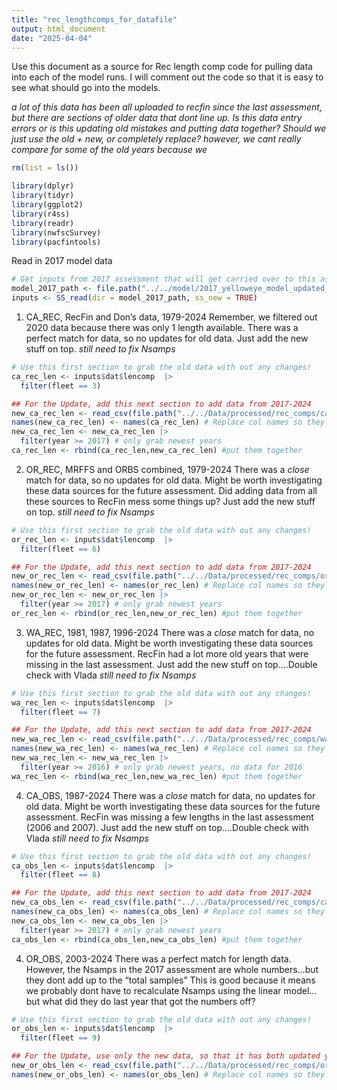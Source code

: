 ```yaml
---
title: "rec_lengthcomps_for_datafile"
output: html_document
date: "2025-04-04"
---
```


Use this document as a source for Rec length comp code for pulling data into each of the model runs. I will comment out the code so that it is easy to see what should go into the models.

*a lot of this data has been all uploaded to recfin since the last assessment, but there are sections of older data that dont line up. Is this data entry errors or is this updating old mistakes and putting data together? Should we just use the old + new, or completely replace? however, we cant really compare for some of the old years because we*

```r
rm(list = ls())

library(dplyr)
library(tidyr)
library(ggplot2)
library(r4ss)
library(readr)
library(nwfscSurvey)
library(pacfintools)
```

Read in 2017 model data
```r
# Get inputs from 2017 assessment that will get carried over to this assessment
model_2017_path <- file.path("../../model/2017_yelloweye_model_updated_ss3_exe")
inputs <- SS_read(dir = model_2017_path, ss_new = TRUE)
```

1. CA_REC, RecFin and Don's data, 1979-2024
  Remember, we filtered out 2020 data because there was only 1 length available.
  There was a perfect match for data, so no updates for old data. 
  Just add the new stuff on top.
  *still need to fix Nsamps*
```r
# Use this first section to grab the old data with out any changes!
ca_rec_len <- inputs$dat$lencomp  |>
  filter(fleet == 3)

## For the Update, add this next section to add data from 2017-2024
new_ca_rec_len <- read_csv(file.path("../../Data/processed/rec_comps/ca_rec_lengths.csv"))
names(new_ca_rec_len) <- names(ca_rec_len) # Replace col names so they match everything else
new_ca_rec_len <- new_ca_rec_len |>
  filter(year >= 2017) # only grab newest years
ca_rec_len <- rbind(ca_rec_len,new_ca_rec_len) #put them together
```

2. OR_REC, MRFFS and ORBS combined, 1979-2024
  There was a *close* match for data, so no updates for old data. 
  Might be worth investigating these data sources for the future assessment.
  Did adding data from all these sources to RecFin mess some things up?
  Just add the new stuff on top.
  *still need to fix Nsamps*

```r
# Use this first section to grab the old data with out any changes!
or_rec_len <- inputs$dat$lencomp  |>
  filter(fleet == 6)

## For the Update, add this next section to add data from 2017-2024
new_or_rec_len <- read_csv(file.path("../../Data/processed/rec_comps/or_rec_lengths.csv"))
names(new_or_rec_len) <- names(or_rec_len) # Replace col names so they match everything else
new_or_rec_len <- new_or_rec_len |>
  filter(year >= 2017) # only grab newest years
or_rec_len <- rbind(or_rec_len,new_or_rec_len) #put them together
```

3. WA_REC, 1981, 1987, 1996-2024
  There was a *close* match for data, no updates for old data. 
  Might be worth investigating these data sources for the future assessment.
  RecFin had a lot more old years that were missing in the last assessment.
  Just add the new stuff on top....Double check with Vlada
  *still need to fix Nsamps*
```r
# Use this first section to grab the old data with out any changes!
wa_rec_len <- inputs$dat$lencomp  |>
  filter(fleet == 7)

## For the Update, add this next section to add data from 2017-2024
new_wa_rec_len <- read_csv(file.path("../../Data/processed/rec_comps/wa_rec_lengths.csv"))
names(new_wa_rec_len) <- names(wa_rec_len) # Replace col names so they match everything else
new_wa_rec_len <- new_wa_rec_len |>
  filter(year >= 2016) # only grab newest years, no data for 2016
wa_rec_len <- rbind(wa_rec_len,new_wa_rec_len) #put them together
```

4. CA_OBS, 1987-2024
  There was a *close* match for data, no updates for old data. 
  Might be worth investigating these data sources for the future assessment.
  RecFin was missing a few lengths in the last assessment (2006 and 2007).
  Just add the new stuff on top....Double check with Vlada
  *still need to fix Nsamps*
```r
# Use this first section to grab the old data with out any changes!
ca_obs_len <- inputs$dat$lencomp  |>
  filter(fleet == 8)

## For the Update, add this next section to add data from 2017-2024
new_ca_obs_len <- read_csv(file.path("../../Data/processed/rec_comps/ca_obs_lengths.csv"))
names(new_ca_obs_len) <- names(ca_obs_len) # Replace col names so they match everything else
new_ca_obs_len <- new_ca_obs_len |>
  filter(year >= 2017) # only grab newest years
ca_obs_len <- rbind(ca_obs_len,new_ca_obs_len) #put them together
```

4. OR_OBS, 2003-2024
  There was a perfect match for length data. 
  However, the Nsamps in the 2017 assessment are whole numbers...but they dont add up to the "total samples"
  This is good because it means we probably dont have to recalculate Nsamps using the linear model...but what did they do last year that got the numbers off?

```r
# Use this first section to grab the old data with out any changes!
or_obs_len <- inputs$dat$lencomp  |>
  filter(fleet == 9)

## For the Update, use only the new data, so that it has both updated years and updated Nsamps 
new_or_obs_len <- read_csv(file.path("../../Data/processed/rec_comps/or_obs_lengths.csv"))
names(new_or_obs_len) <- names(or_obs_len) # Replace col names so they match everything else

```